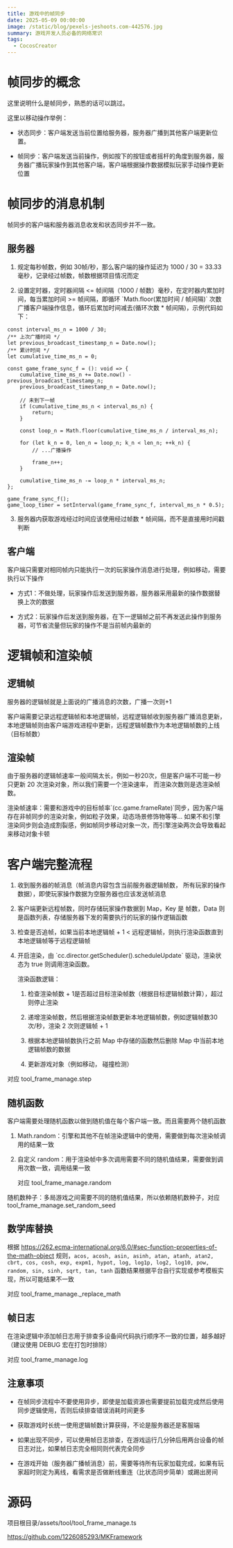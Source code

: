 ```yaml
---
title: 游戏中的帧同步
date: 2025-05-09 00:00:00
image: /static/blog/pexels-jeshoots.com-442576.jpg
summary: 游戏开发人员必备的网络常识
tags:
  - CocosCreator
---
```

# 帧同步的概念

这里说明什么是帧同步，熟悉的话可以跳过。

这里以移动操作举例：

- 状态同步：客户端发送当前位置给服务器，服务器广播到其他客户端更新位置。

- 帧同步：客户端发送当前操作，例如按下的按钮或者摇杆的角度到服务器，服务器广播玩家操作到其他客户端，客户端根据操作数据模拟玩家手动操作更新位置

# 帧同步的消息机制

帧同步的客户端和服务器消息收发和状态同步并不一致。

## 服务器

1. 规定每秒帧数，例如 30帧/秒，那么客户端的操作延迟为 1000 / 30 = 33.33 毫秒，记录经过帧数，帧数根据项目情况而定

2. 设置定时器，定时器间隔 <= 帧间隔（1000 / 帧数）毫秒，在定时器内累加时间，每当累加时间 >=  帧间隔，即循环 \`Math.floor(累加时间 / 帧间隔)\` 次数广播客户端操作信息，循环后累加时间减去(循环次数 \* 帧间隔)，示例代码如下：

```
const interval_ms_n = 1000 / 30;
/** 上次广播时间 */
let previous_broadcast_timestamp_n = Date.now();
/** 累计时间 */
let cumulative_time_ms_n = 0;

const game_frame_sync_f = (): void => {
	cumulative_time_ms_n += Date.now() - previous_broadcast_timestamp_n;
	previous_broadcast_timestamp_n = Date.now();

	// 未到下一帧
	if (cumulative_time_ms_n < interval_ms_n) {
		return;
	}

	const loop_n = Math.floor(cumulative_time_ms_n / interval_ms_n);

	for (let k_n = 0, len_n = loop_n; k_n < len_n; ++k_n) {
		// ...广播操作

		frame_n++;
	}

	cumulative_time_ms_n -= loop_n * interval_ms_n;
};

game_frame_sync_f();
game_loop_timer = setInterval(game_frame_sync_f, interval_ms_n * 0.5);
```

3. 服务器内获取游戏经过时间应该使用经过帧数 \* 帧间隔，而不是直接用时间戳判断

## 客户端

客户端只需要对相同帧内只能执行一次的玩家操作消息进行处理，例如移动，需要执行以下操作

- 方式1：不做处理，玩家操作后发送到服务器，服务器采用最新的操作数据替换上次的数据

- 方式2：玩家操作后发送到服务器，在下一逻辑帧之前不再发送此操作到服务器，可节省流量但玩家的操作不是当前帧内最新的

# 逻辑帧和渲染帧

## 逻辑帧

服务器的逻辑帧就是上面说的广播消息的次数，广播一次则+1

客户端需要记录远程逻辑帧和本地逻辑帧，远程逻辑帧收到服务器广播消息更新，本地逻辑帧则由客户端游戏进程中更新，远程逻辑帧数作为本地逻辑帧数的上线（目标帧数）

## 渲染帧

由于服务器的逻辑帧速率一般间隔太长，例如一秒20次，但是客户端不可能一秒只更新 20 次渲染对象，所以我们需要一个渲染速率， 而渲染次数则是选渲染帧数。

渲染帧速率：需要和游戏中的目标帧率\`(cc.game.frameRate)\`同步，因为客户端存在非帧同步的渲染对象，例如粒子效果，动态场景修饰物等等...  如果不和引擎渲染同步则会造成割裂感，例如帧同步移动对象一次，而引擎渲染两次会导致看起来移动对象卡顿

# 客户端完整流程

1. 收到服务器的帧消息（帧消息内容包含当前服务器逻辑帧数， 所有玩家的操作数据），即使玩家操作数据为空服务器也应该发送帧消息

2. 客户端更新远程帧数，同时存储玩家操作数据到 Map，Key 是 帧数，Data 则是函数列表，存储服务器下发的需要执行的玩家的操作逻辑函数

3. 检查是否追帧，如果当前本地逻辑帧 + 1 < 远程逻辑帧，则执行渲染函数直到本地逻辑帧等于远程逻辑帧

4. 开启渲染，由 \`cc.director.getScheduler().scheduleUpdate\` 驱动，渲染状态为 true 则调用渲染函数。

    渲染函数逻辑：

    1. 检查渲染帧数 + 1是否超过目标渲染帧数（根据目标逻辑帧数计算），超过则停止渲染

    1. 递增渲染帧数，然后根据渲染帧数更新本地逻辑帧数，例如逻辑帧数30次/秒，渲染 2 次则逻辑帧 + 1

    2. 根据本地逻辑帧数执行之前 Map 中存储的函数然后删除 Map 中当前本地逻辑帧数的数据

    3. 更新游戏对象（例如移动， 碰撞检测）

对应 tool_frame_manage.step

## 随机函数

客户端需要处理随机函数以做到随机值在每个客户端一致。而且需要两个随机函数

1. Math.random：引擎和其他不在帧渲染逻辑中的使用，需要做到每次渲染帧调用的结果一致

2. 自定义 random：用于渲染帧中多次调用需要不同的随机值结果，需要做到调用次数一致，调用结果一致

    对应 tool_frame_manage.random

随机数种子：多局游戏之间需要不同的随机值结果，所以依赖随机数种子，对应 tool_frame_manage.set_random_seed

## 数学库替换

根据 https://262.ecma-international.org/6.0/#sec-function-properties-of-the-math-object 规则，`acos, acosh, asin, asinh, atan, atanh, atan2, cbrt, cos, cosh, exp, expm1, hypot, log, log1p, log2, log10, pow, random, sin, sinh, sqrt, tan, tanh` 函数结果根据平台自行实现或参考模板实现，所以可能结果不一致

对应 tool_frame_manage._replace_math

## 帧日志

在渲染逻辑中添加帧日志用于排查多设备间代码执行顺序不一致的位置，越多越好（建议使用 DEBUG 宏在打包时排除）

对应 tool_frame_manage.log

## 注意事项

- 在帧同步流程中不要使用异步，即使是加载资源也需要提前加载完成然后使用同步逻辑使用，否则后续排查错误消耗时间更多

- 获取游戏时长统一使用逻辑帧数计算获得，不论是服务器还是客服端

- 如果出现不同步，可以使用帧日志排查，在游戏运行几分钟后用两台设备的帧日志对比，如果帧日志完全相同则代表完全同步

- 在游戏开始（服务器广播帧消息）前，需要等待所有玩家加载完成，如果有玩家超时则定为离线，看需求是否做断线重连（比状态同步简单）或踢出房间

# 源码

项目根目录/assets/tool/tool_frame_manage.ts

https://github.com/1226085293/MKFramework

